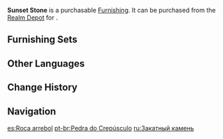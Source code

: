{{Furnishing Infobox
|id             = 372205
|image          = Item Sunset Stone.png
|category       = Landform
|subcategory    = Rock
|quality        = 3
|adeptal_energy = 20
|load           = 35
|reduced_load   = 24
|description    = It is recorded in the "[[Seven Mountain Treatises]]" that [[Tianqiu Valley]] was once home to a mysterious kind of stone that would absorb the rosy hue of sunset after basking in it evening after evening over a long period. It became known as "Sunset Stone." However, the claim has never been proven. Today, this term is used generally to refer to all manner of brown-colored stones.
|source1        = [[Realm Depot]]
|source2        = [[Adeptal Mirror]]
}}
'''Sunset Stone''' is a purchasable [[Furnishing]]. It can be purchased from the [[Realm Depot]] for {{Item|Realm Currency|30|x=80}}.

==Furnishing Sets==
{{Craft Usage}}

==Other Languages==
{{Other Languages
|en      = Sunset Stone
|zhs     = 侵霞石
|zhs_rm  = Qīn Xiá Shí
|zht     = 侵霞石
|zht_rm  = Qīn Xiá Shí
|zh_tl   = 
|ja      = 侵霞石
|ja_rm   = Shinkaseki{{Assumed}}
|ja_tl   = 
|ko      = 침하석
|ko_rm   = Chimhaseok
|ko_tl   = Sunset Invading Rock
|es      = Roca arrebol
|es_tl   = Sunset Rock
|es_note = ''Arrebol'' is a poetic term referring to the reddish color of clouds at sunset.
|fr      = Roche du crépuscule
|fr_tl   = Twilight Rock
|ru      = Закатный камень
|ru_tl   = Sunset Rock
|th      = หินแสงเหลืองอร่าม
|th_rm   = 
|th_tl   = 
|vi      = Thẩm Hà Thạch
|vi_tl   = 
|de      = Abendrotstein
|de_tl   = Red Sunset Stone
|id      = Batu Sunset
|id_tl   = Sunset Stone
|pt      = Pedra do Crepúsculo
|pt_tl   = 
|tr      = Gün Batımı Taşı
|tr_tl   = 
|it      = Pietra del tramonto
|it_tl   = 
}}

==Change History==
{{Change History|1.5}}

==Navigation==
{{Furnishing Navbox|exterior}}

[[es:Roca arrebol]]
[[pt-br:Pedra do Crepúsculo]]
[[ru:Закатный камень]]